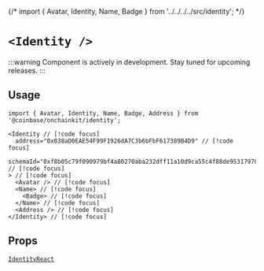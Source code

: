 {/* import { Avatar, Identity, Name, Badge } from '../../../../src/identity'; */}


# `<Identity />`

:::warning
Component is actively in development. Stay tuned for upcoming releases.
:::

## Usage

```tsx
import { Avatar, Identity, Name, Badge, Address } from '@coinbase/onchainkit/identity';

<Identity // [!code focus]
  address="0x838aD0EAE54F99F1926dA7C3b6bFbF617389B4D9" // [!code focus]
  schemaId="0xf8b05c79f090979bf4a80270aba232dff11a10d9ca55c4f88de95317970f0de9" // [!code focus]
> // [!code focus]
  <Avatar /> // [!code focus]
  <Name> // [!code focus]
    <Badge> // [!code focus]
  </Name> // [!code focus]
  <Address /> // [!code focus]
</Identity> // [!code focus]
```

<App>
  <Identity
    address="0x838aD0EAE54F99F1926dA7C3b6bFbF617389B4D9"
    schemaId="0xf8b05c79f090979bf4a80270aba232dff11a10d9ca55c4f88de95317970f0de9"
  >
    <Avatar />
    <Name>
      <Badge />
    </Name>
  </Identity>
</App>

## Props

[`IdentityReact`](/identity/types#identityreact)

